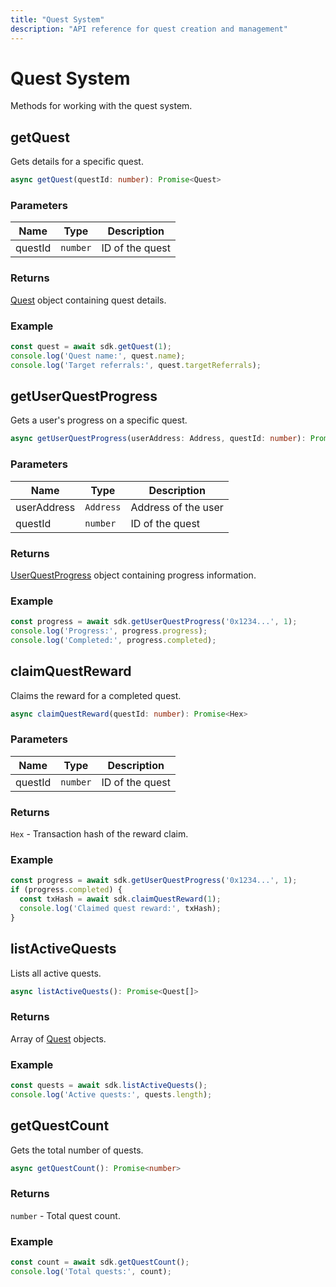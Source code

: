 ```yaml
---
title: "Quest System"
description: "API reference for quest creation and management"
---
```


# Quest System

Methods for working with the quest system.

## getQuest

Gets details for a specific quest.

```typescript
async getQuest(questId: number): Promise<Quest>
```

### Parameters

| Name | Type | Description |
|------|------|-------------|
| questId | `number` | ID of the quest |

### Returns

[Quest](/api-reference/typescript-types#quest) object containing quest details.

### Example

```typescript
const quest = await sdk.getQuest(1);
console.log('Quest name:', quest.name);
console.log('Target referrals:', quest.targetReferrals);
```

## getUserQuestProgress

Gets a user's progress on a specific quest.

```typescript
async getUserQuestProgress(userAddress: Address, questId: number): Promise<UserQuestProgress>
```

### Parameters

| Name | Type | Description |
|------|------|-------------|
| userAddress | `Address` | Address of the user |
| questId | `number` | ID of the quest |

### Returns

[UserQuestProgress](/api-reference/typescript-types#userquestprogress) object containing progress information.

### Example

```typescript
const progress = await sdk.getUserQuestProgress('0x1234...', 1);
console.log('Progress:', progress.progress);
console.log('Completed:', progress.completed);
```

## claimQuestReward

Claims the reward for a completed quest.

```typescript
async claimQuestReward(questId: number): Promise<Hex>
```

### Parameters

| Name | Type | Description |
|------|------|-------------|
| questId | `number` | ID of the quest |

### Returns

`Hex` - Transaction hash of the reward claim.

### Example

```typescript
const progress = await sdk.getUserQuestProgress('0x1234...', 1);
if (progress.completed) {
  const txHash = await sdk.claimQuestReward(1);
  console.log('Claimed quest reward:', txHash);
}
```

## listActiveQuests

Lists all active quests.

```typescript
async listActiveQuests(): Promise<Quest[]>
```

### Returns

Array of [Quest](/api-reference/typescript-types#quest) objects.

### Example

```typescript
const quests = await sdk.listActiveQuests();
console.log('Active quests:', quests.length);
```

## getQuestCount

Gets the total number of quests.

```typescript
async getQuestCount(): Promise<number>
```

### Returns

`number` - Total quest count.

### Example

```typescript
const count = await sdk.getQuestCount();
console.log('Total quests:', count);
```